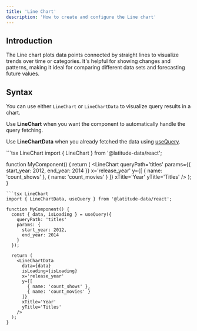 ```yaml
---
title: 'Line Chart'
description: 'How to create and configure the Line chart'
---
```


<LineChartIframe />

## Introduction
The Line chart plots data points connected by straight lines to visualize trends over time or categories. It's helpful for showing changes and patterns, making it ideal for comparing different data sets and forecasting future values.

## Syntax

You can use either `LineChart` or `LineChartData` to visualize query results in a chart.

Use **LineChart** when you want the component to automatically handle the query fetching.

Use **LineChartData** when you already fetched the data using [useQuery](/react/running-query/use-query).

<CodeGroup>
```tsx LineChart
import { LineChart } from '@latitude-data/react';

function MyComponent() {
  return (
    <LineChart
      queryPath='titles'
      params={{
        start_year: 2012,
        end_year: 2014
      }}
      x='release_year'
      y={[
        { name: 'count_shows' },
        { name: 'count_movies' }
      ]}
      xTitle='Year'
      yTitle='Titles'
    />
  );
}
```
```tsx LineChart
import { LineChartData, useQuery } from '@latitude-data/react';

function MyComponent() {
  const { data, isLoading } = useQuery({
    queryPath: 'titles'
    params: {
      start_year: 2012,
      end_year: 2014
    }
  });

  return (
    <LineChartData
      data={data}
      isLoading={isLoading}
      x='release_year'
      y={[
        { name: 'count_shows' },
        { name: 'count_movies' }
      ]}
      xTitle='Year'
      yTitle='Titles'
    />
  );
}
```
</CodeGroup>

<ReactChartProperties />

